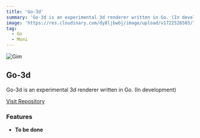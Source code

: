 ```yaml
---
title: 'Go-3d'
summary: 'Go-3d is an experimental 3d renderer written in Go. (In development)'
image: 'https://res.cloudinary.com/dy8ljbwbj/image/upload/v1722526503/768px-GlTF_logo.svg_hiblmr.png'
tag:
  - Go
  - Moni
---
```


![Gim](https://res.cloudinary.com/dy8ljbwbj/image/upload/v1722526503/768px-GlTF_logo.svg_hiblmr.png)

## Go-3d

Go-3d is an experimental 3d renderer written in Go. (In development)

[Visit Repository](https://github.com/AvaterClasher/go-3d)

### Features

- **To be done**